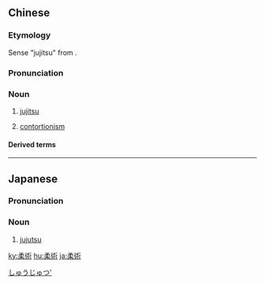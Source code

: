 {{also|柔术}}
==Chinese==
{{zh-forms|s=柔术}}

===Etymology===
Sense "jujitsu" from {{bor|zh|ja|-|notext=1}} {{ja-r|柔術|じゅうじゅつ}}.

===Pronunciation===
{{zh-pron
|m=róushù
|c=jau4 seot6
|mn=kh:jiû-su̍t/tp:liû-su̍t
|cat=n
}}

===Noun===
{{zh-noun}}

# [[jujitsu]]
#: {{zh-x|^巴西.柔術|Brazilian jiu-jitsu}}
# [[contortionism]]
#: {{zh-x|柔術 演員|contortionist}}

====Derived terms====
{{zh-der|巴西柔術}}

{{zh-cat|Martial arts}}

----

==Japanese==
{{wikipedia|lang=ja}}
{{ja-kanjitab|じゅう|yomi=o|じゅつ}}

===Pronunciation===
{{ja-pron|じゅうじゅつ|acc=a|acc2=h|y=o|a=Ja-Jujutsu.oga}}

===Noun===
{{ja-noun|じゅうじゅつ|hhira=じうじゆつ}}

# [[jujutsu]]

[[Category:ja:Martial arts|しゅうじゅつ']]

[[ky:柔術]]
[[hu:柔術]]
[[ja:柔術]]